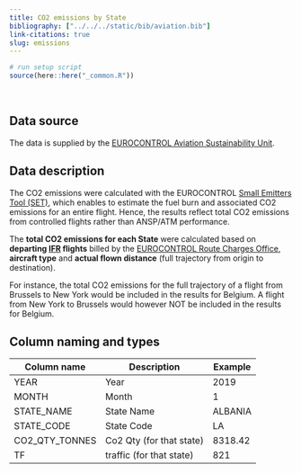 ```yaml
---
title: CO2 emissions by State
bibliography: ["../../../static/bib/aviation.bib"]
link-citations: true
slug: emissions
---
```

```r
# run setup script
source(here::here("_common.R"))
```
<br>

## Data source
The data is supplied by the [EUROCONTROL Aviation Sustainability Unit][env].


## Data description
The CO2 emissions were calculated with the EUROCONTROL [Small Emitters Tool (SET)][set],
which enables to estimate the fuel burn and associated CO2 emissions for an entire flight.
Hence, the results reflect total CO2 emissions from controlled flights rather than ANSP/ATM performance. 

The **total CO2 emissions for each State** were calculated based on **departing [IFR](/acronym/ifr/) flights**
billed by the [EUROCONTROL Route Charges Office][crco],
**aircraft type** and **actual flown distance** (full trajectory from origin to destination). 

For instance, the total CO2 emissions for the full trajectory of a flight from Brussels to
New York would be included in the results for Belgium. 
A flight from New York to Brussels would however NOT be included in the results for Belgium.  


## Column naming and types

| Column name    | Description              | Example |
|----------------|--------------------------|---------|
| YEAR           | Year                     | 2019    |
| MONTH          | Month                    | 1       |
| STATE_NAME     | State Name               | ALBANIA |
| STATE_CODE     | State Code               | LA      |
| CO2_QTY_TONNES | Co2 Qty (for that state) | 8318.42 |
| TF             | traffic (for that state) | 821     |



[env]: https://www.eurocontrol.int/environment "EUROCONTROL Aviation Sustainability Unit"
[set]: https://www.eurocontrol.int/tool/small-emitters-tool "small emitters tool"
[crco]: https://www.eurocontrol.int/crco "EUROCONTROL Route Charges Office"